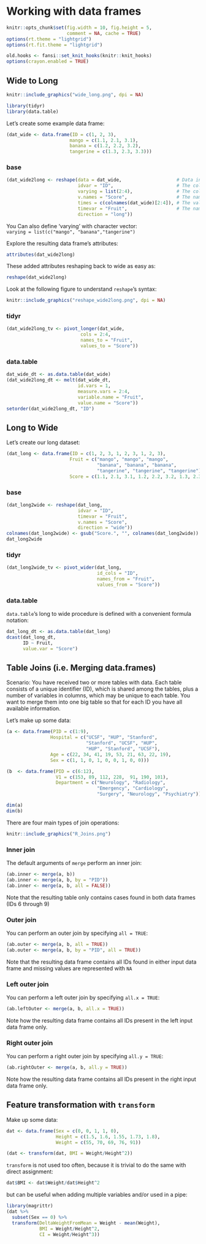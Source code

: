 # Working with data frames {#dataframes}

```r
knitr::opts_chunk$set(fig.width = 10, fig.height = 5,
                      comment = NA, cache = TRUE) 
options(rt.theme = "lightgrid")
options(rt.fit.theme = "lightgrid")
```

```r
old.hooks <- fansi::set_knit_hooks(knitr::knit_hooks)
options(crayon.enabled = TRUE)
```

## Wide to Long

```r
knitr::include_graphics("wide_long.png", dpi = NA)
```

```r
library(tidyr)
library(data.table)
```

Let's create some example data frame:
```r
(dat_wide <- data.frame(ID = c(1, 2, 3),
                       mango = c(1.1, 2.1, 3.1),
                       banana = c(1.2, 2.2, 3.2),
                       tangerine = c(1.3, 2.3, 3.3)))
```

### base
```r
(dat_wide2long <- reshape(data = dat_wide,                    # Data in wide format
                          idvar = "ID",                       # The column name that define case ID
                          varying = list(2:4),                # The columns whose values we want to keep
                          v.names = "Score",                  # The name of the new column which will contain all the values from the columns above
                          times = c(colnames(dat_wide)[2:4]), # The values/names, of length = (N of columns defined in "varying"), that will be recycled to indicate which column from the wide dataset each row corresponds to
                          timevar = "Fruit",                  # The name of the new column created to hold the values defined by "times"
                          direction = "long"))  
```

You Can also define 'varying' with character vector:  
`varying = list(c("mango", "banana","tangerine")`  

Explore the resulting data frame's attributes:
```r
attributes(dat_wide2long)
```

These added attributes reshaping back to wide as easy as:
```r
reshape(dat_wide2long)
```

Look at the following figure to understand `reshape`'s syntax:

```r
knitr::include_graphics("reshape_wide2long.png", dpi = NA)
```

### tidyr
```r
(dat_wide2long_tv <- pivot_longer(dat_wide,
                           cols = 2:4,
                           names_to = "Fruit",
                           values_to = "Score"))
```

### data.table
```r
dat_wide_dt <- as.data.table(dat_wide)
(dat_wide2long_dt <- melt(dat_wide_dt,
                          id.vars = 1,
                          measure.vars = 2:4,
                          variable.name = "Fruit",
                          value.name = "Score"))
setorder(dat_wide2long_dt, "ID")
```

## Long to Wide

Let's create our long dataset:
```r
(dat_long <- data.frame(ID = c(1, 2, 3, 1, 2, 3, 1, 2, 3),
                       Fruit = c("mango", "mango", "mango", 
                                 "banana", "banana", "banana", 
                                 "tangerine", "tangerine", "tangerine"),
                       Score = c(1.1, 2.1, 3.1, 1.2, 2.2, 3.2, 1.3, 2.3, 3.3)))
```

### base
```r
(dat_long2wide <- reshape(dat_long,
                          idvar = "ID",
                          timevar = "Fruit",
                          v.names = "Score",
                          direction = "wide"))
colnames(dat_long2wide) <- gsub("Score.", "", colnames(dat_long2wide))
dat_long2wide
```

### tidyr
```r
(dat_long2wide_tv <- pivot_wider(dat_long,
                                 id_cols = "ID",
                                 names_from = "Fruit",
                                 values_from = "Score"))
```

### data.table
`data.table`'s long to wide procedure is defined with a convenient formula notation:
```r
dat_long_dt <- as.data.table(dat_long)
dcast(dat_long_dt,
      ID ~ Fruit,
      value.var = "Score")
```

## Table Joins (i.e. Merging data.frames)
Scenario: You have received two or more tables with data. Each table consists of a unique identifier (ID), which is shared among the tables, plus a number of variables in columns, which may be unique to each table. You want to merge them into one big table so that for each ID you have all available information.  

Let's make up some data:
```r
(a <- data.frame(PID = c(1:9),
                Hospital = c("UCSF", "HUP", "Stanford",
                             "Stanford", "UCSF", "HUP", 
                             "HUP", "Stanford", "UCSF"),
                Age = c(22, 34, 41, 19, 53, 21, 63, 22, 19),
                Sex = c(1, 1, 0, 1, 0, 0, 1, 0, 0)))

(b  <- data.frame(PID = c(6:12),
                  V1 = c(153, 89, 112, 228,  91, 190, 101),
                  Department = c("Neurology", "Radiology",
                                 "Emergency", "Cardiology",
                                 "Surgery", "Neurology", "Psychiatry")))

dim(a)
dim(b)
```

There are four main types of join operations:
```r
knitr::include_graphics("R_Joins.png")
```


### Inner join
The default arguments of `merge` perform an inner join:
```r
(ab.inner <- merge(a, b))
(ab.inner <- merge(a, b, by = "PID"))
(ab.inner <- merge(a, b, all = FALSE))
```

Note that the resulting table only contains cases found in both data frames (IDs 6 through 9)

### Outer join
You can perform an outer join by specifying `all = TRUE`:
```r
(ab.outer <- merge(a, b, all = TRUE))
(ab.outer <- merge(a, b, by = "PID", all = TRUE))
```

Note that the resulting data frame contains all IDs found in either input data frame and missing values are represented with `NA`

### Left outer join
You can perform a left outer join by specifying `all.x = TRUE`:
```r
(ab.leftOuter <- merge(a, b, all.x = TRUE))
```
Note how the resulting data frame contains all IDs present in the left input data frame only. 

### Right outer join
You can perform a right outer join by specifying `all.y = TRUE`:
```r
(ab.rightOuter <- merge(a, b, all.y = TRUE))
```
Note how the resulting data frame contains all IDs present in the right input data frame only.

## Feature transformation with `transform`

Make up some data:
```r
dat <- data.frame(Sex = c(0, 0, 1, 1, 0),
                  Height = c(1.5, 1.6, 1.55, 1.73, 1.8),
                  Weight = c(55, 70, 69, 76, 91))
```

```r
(dat <- transform(dat, BMI = Weight/Height^2))
```

`transform` is not used too often, because it is trivial to do the same with direct assignment:
```r
dat$BMI <- dat$Weight/dat$Height^2
```
but can be useful when adding multiple variables and/or used in a pipe:
```r
library(magrittr)
(dat %>% 
  subset(Sex == 0) %>%
  transform(DeltaWeightFromMean = Weight - mean(Weight),
            BMI = Weight/Height^2,
            CI = Weight/Height^3))
```

